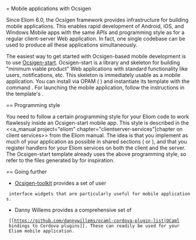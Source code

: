 = Mobile applications with Ocsigen

Since Eliom 6.0, the Ocsigen framework provides infrastructure for
building mobile applications. This enables rapid development of
Android, iOS, and Windows Mobile apps with the same APIs and
programming style as for a regular client-server Web application. In
fact, one single codebase can be used to produce all these
applications simultaneously.

The easiest way to get started with Ocsigen-based mobile development
is to use [[wiki("ocsigen-start"):|Ocsigen-start]].  Ocsigen-start is a
library and skeleton for building "minimum viable product" Web
applications with standard functionality like users, notifications,
etc. This skeleton is immediately usable as a mobile application. You
can install {{{ocsigen-start}}} via OPAM
( {{{opam install ocsigen-start}}} )
and instantiate its template with the command
{{{eliom-distillery -name ocsimobile -template os.pgocaml}}}.  For
launching the mobile application, follow the instructions in the
template's {{{README.md}}}.

== Programming style

You need to follow a certain programming style for your Eliom code to
work flawlessly inside an Ocsigen-start mobile app. This style is
described in the <<a_manual project="eliom" chapter="clientserver-services"|chapter on
client services>> from the Eliom manual. The idea is that you
implement as much of your application as possible in shared sections
({{{[%%shared ...]}}} or {{{let%shared ... = ...}}}), and that you
register handlers for your Eliom services on both the client and the
server. The Ocsigen-start template already uses the above programming
style, so refer to the files generated by {{{eliom-distillery}}} for
inspiration.

== Going further

* [[wiki("ocsigen-toolkit"):|Ocsigen-toolkit]] provides a set of user
  interface widgets that are particularly useful for mobile applications.

* Danny Willems provides a comprehensive set of
  [[https://github.com/dannywillems/ocaml-cordova-plugin-list|OCaml
  bindings to Cordova plugins]]. These can readily be used for your
  Eliom mobile application.
